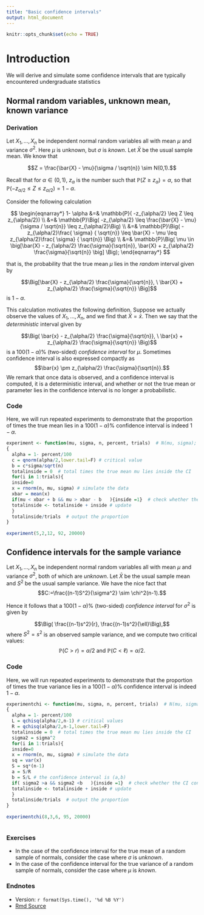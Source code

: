 ```yaml
---
title: "Basic confidence intervals"
output: html_document
---
```


```r
knitr::opts_chunk$set(echo = TRUE)
```


# Introduction

We will derive and simulate some  confidence intervals that are typically encountered undergraduate statistics

## Normal random variables, unknown mean, known variance

### Derivation

Let $X_1, \ldots, X_n$ be independent normal random variables all with mean $\mu$ and variance $\sigma^2$.  Here $\mu$ is unknown, but $\sigma$ is *known*.     Let $\bar{X}$ be the usual sample mean.  We know that 

$$Z = \frac{\bar{X} - \mu}{\sigma / \sqrt{n}} \sim N(0,1).$$ 

Recall that for $\alpha \in (0,1)$, $z_{\alpha}$ is the number such that $\mathbb{P}(Z \geq z_{\alpha}) = \alpha$, so that  $\mathbb{P}( -z_{\alpha/2} \leq Z \leq z_{\alpha/2}) = 1- \alpha$.  

Consider the following calculation


$$
\begin{eqnarray*}
1- \alpha &=& \mathbb{P}( -z_{\alpha/2} \leq Z \leq z_{\alpha/2}) \\
&=&  \mathbb{P}\Big( -z_{\alpha/2} \leq \frac{\bar{X} - \mu}{\sigma / \sqrt{n}} \leq z_{\alpha/2}\Big)  \\
&=& \mathbb{P}\Big( -z_{\alpha/2}\frac{ \sigma} { \sqrt{n}} \leq \bar{X} - \mu \leq z_{\alpha/2}\frac{ \sigma} { \sqrt{n}}  \Big)  \\
&=&  \mathbb{P}\Big( \mu \in \big[\bar{X} - z_{\alpha/2} \frac{\sigma}{\sqrt{n}}, \bar{X} + z_{\alpha/2} \frac{\sigma}{\sqrt{n}} \big] \Big);
\end{eqnarray*}
$$

that is, the probability that the true mean $\mu$ lies in the *random* interval given by 

$$\Big[\bar{X} - z_{\alpha/2} \frac{\sigma}{\sqrt{n}}, \  \bar{X} + z_{\alpha/2} \frac{\sigma}{\sqrt{n}} \Big]$$
is $1- \alpha$.  

This calculation motivates the following definition.   Suppose we actually observe the values of $X_1, \ldots, X_n$, and we find that $\bar{X}= \bar{x}$.  Then we say that the *deterministic* interval given by 

$$\Big( \bar{x} - z_{\alpha/2} \frac{\sigma}{\sqrt{n}}, \ \bar{x} + z_{\alpha/2} \frac{\sigma}{\sqrt{n}} \Big)$$
is a $100(1-\alpha)$\%  (two-sided) *confidence interval* for $\mu$.    Sometimes confidence interval is also expressed compactly as
$$\bar{x} \pm  z_{\alpha/2} \frac{\sigma}{\sqrt{n}}.$$
We remark that once data is observed, and a confidence interval is computed, it is a deterministic interval, and whether or not the true mean or parameter lies in the confidence interval is no longer a probabilistic.   


### Code

Here, we will run repeated experiments to demonstrate that the proportion of times the true mean lies in a $100(1-\alpha)$\% confidence interval is indeed $1-\alpha$.

```r
experiment <- function(mu, sigma, n, percent, trials)  # N(mu, sigma); n data points; percent of CI; trials=number of experiments 
{
  alpha = 1- percent/100
  c = qnorm(alpha/2,lower.tail=F) # critical value
  b = c*sigma/sqrt(n) 
  totalinside = 0  # total times the true mean mu lies inside the CI
  for(i in 1:trials){
  inside=0
  x = rnorm(n, mu, sigma) # simulate the data
  xbar = mean(x)
  if(mu < xbar + b && mu > xbar - b   ){inside =1}  # check whether the CI contains mu
  totalinside <- totalinside + inside # update
  }
  totalinside/trials  # output the proportion
}
  
experiment(5,2,12, 92, 20000)

```


## Confidence intervals for the sample variance

Let $X_1, \ldots, X_n$ be independent normal random variables all with mean $\mu$ and variance $\sigma^2$, both of which are *unknown*.    Let $\bar{X}$ be the usual sample mean and $S^2$ be the usual sample variance.  We have the nice fact that
$$C:=\frac{(n-1)S^2}{\sigma^2} \sim \chi^2(n-1).$$

Hence it follows that a $100(1-\alpha)$\%  (two-sided) *confidence interval* for $\sigma^2$ is given by

$$\Big( \frac{(n-1)s^2}{r}, \frac{(n-1)s^2}{\ell}\Big),$$
where $S^2 = s^2$ is an observed sample variance, and we compute two critical values:
$$\mathbb{P}(C >r) = \alpha/2  \text{ and }   \mathbb{P}(C <\ell) = \alpha/2.$$ 

### Code

Here, we will run repeated experiments to demonstrate that the proportion of times the true variance lies in a $100(1-\alpha)$\% confidence interval is indeed $1-\alpha$.


```r
experimentchi <- function(mu, sigma, n, percent, trials)  # N(mu, sigma); n data points; percent of CI; trials=number of experiments 
{
  alpha = 1- percent/100
  L = qchisq(alpha/2,n-1) # critical values
  R = qchisq(alpha/2,n-1,lower.tail=F)
  totalinside = 0  # total times the true mean mu lies inside the CI
  sigma2 = sigma^2
  for(i in 1:trials){
  inside=0
  x = rnorm(n, mu, sigma) # simulate the data
  sq = var(x)
  S = sq*(n-1)
  a = S/R
  b = S/L # the confidence interval is (a,b)
  if( sigma2 >a && sigma2 <b   ){inside =1}  # check whether the CI contains sigma^2
  totalinside <- totalinside + inside # update
  }
  totalinside/trials  # output the proportion
}
  
experimentchi(8,3,6, 95, 20000)



```

### Exercises

* In the case of the confidence interval for the true mean of a random sample of normals, consider the case where  $\sigma$ is *unknown*.
* In the case of the confidence interval for the true variance of a random sample of normals, consider the case where $\mu$ is  *known*.


### Endnotes

* Version: `r format(Sys.time(), '%d %B %Y')`
* [Rmd Source](https://tsoo-math.github.io/ucl/CI.Rmd)

<br>
<br>
<br>

